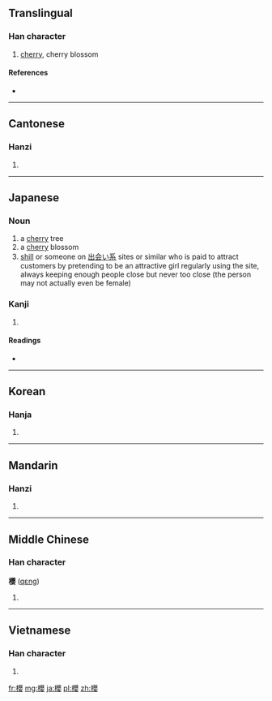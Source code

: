 {{ja-forms|[[桜]]|[[樱]]|{{zh-lookup|櫻}}}}
==Translingual==

===Han character===
{{Han char|rn=75|rad=木|as=17|sn=21|four=4694<sub>4</sub>|canj=木月金女 (DBCV)}}

# [[cherry]], cherry blossom

====References====
* {{Han ref|kx=0562.180|dkj=15888|dj=0950.400|hdz=21321.010|uh=6AFB|ud=27387|bh=C4E5|bd=50405}}

----

==Cantonese==

===Hanzi===
{{yue-hanzi|jyut=|y=ying1|sim=樱}}

# {{defn|Cantonese|sort=木17}}

----

==Japanese==

===Noun===
{{ja-noun|ky|hira=さくら|rom=sakura|shin=桜}}

# a [[cherry]] tree
# a [[cherry]] blossom
# [[shill]] or someone on [[出会い系]] sites or similar who is paid to attract customers by pretending to be an attractive girl regularly using the site, always keeping enough people close but never too close (the person may not actually even be female)

===Kanji===
{{ja-kanji|grade=|rs=木17}}

# {{defn|Japanese|sort=木17}}

====Readings====
* {{ja-readings|on=[[おう]] (ō), [[よう]] (yō)|kun=[[さくら]] (sakura)}}

----

==Korean==

===Hanja===
{{ko-hanja|hangeul=앵|eumhun=|rv=aeng|mr=aeng|y=ayng}}

# {{defn|Korean|sort=木17}}

----

==Mandarin==

===Hanzi===
{{cmn-hanzi|sim=樱|pin=[[yīng]] ([[ying1]])|wg=ying<sup>1</sup>}}

# {{defn|Mandarin|sort=木17}}

----

==Middle Chinese==

===Han character===
'''櫻''' ([[qɛng]])

# {{defn|Middle Chinese|sort=木17}}

----

==Vietnamese==

===Han character===
{{vi-hantu|[[anh]]|rs=木17}}

# {{defn|Vietnamese|sort=木17}}

[[fr:櫻]]
[[mg:櫻]]
[[ja:櫻]]
[[pl:櫻]]
[[zh:櫻]]